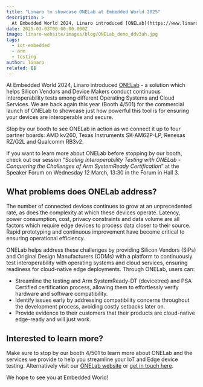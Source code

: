 ```yaml
---
title: "Linaro to showcase ONELab at Embedded World 2025"
description: >
  At Embedded World 2024, Linaro introduced [ONELab](https://www.linaro.org/solutions/onelab) - a solution which helps Silicon Vendors and Device Makers conduct continuous interoperability tests among different Operating Systems and Cloud Services.
date: 2025-03-03T00:00:00.000Z
image: linaro-website/images/blog/ONELab_demo_ddv3ah.jpg
tags:
  - iot-embedded
  - arm
  - testing
author: linaro
related: []
---
```


At Embedded World 2024, Linaro introduced [ONELab](https://www.linaro.org/solutions/onelab) - a solution which helps Silicon Vendors and Device Makers conduct continuous interoperability tests among different Operating Systems and Cloud Services. We are back again this year (Booth 4/501) for the commercial launch of ONELab to showcase just how powerful this tool is for ensuring your devices are interoperable and secure.

Stop by our booth to see ONELab in action as we connect it up to four partner boards: AMD kv260, Texas Instruments SK-AM62P-LP, Renesas RZ/G2L and Qualcomm RB3v2.

If you want to learn more about ONELab before stopping by our booth, check out our session “_Scaling Interoperability Testing with ONELab - Conquering the Challenges of Arm SystemReady Certification_” at the Speaker Forum on Wednesday 12 March, 13:30 in the Forum in Hall 3.

## What problems does ONELab address?

The number of connected devices continues to grow at an unprecedented rate, as does the complexity at which these devices operate. Latency, power consumption, cost, privacy constraints and data volume are all factors which require edge devices to process data closer to their source. Rapid prototyping and continuous improvement have become critical to ensuring operational efficiency.

ONELab helps address these challenges by providing Silicon Vendors (SiPs) and Original Design Manufacturers (ODMs) with a platform to continuously test interoperability with operating systems and cloud services, ensuring readiness for cloud-native edge deployments. Through ONELab, users can:

- Streamline the testing and Arm SystemReady-DT (devicetree) and PSA Certified certification process, allowing them to effortlessly verify hardware and software compatibility.
- Identify issues early by addressing compatibility concerns throughout the development process, avoiding costly setbacks later on.
- Provide evidence to their customers that their products are cloud-native edge-ready and will just work.

## Interested to learn more?

Make sure to stop by our booth 4/501 to learn more about ONELab and the services we provide to help you streamline your IoT and Edge device testing. Alternatively visit our [ONELab website](https://www.linaro.org/solutions/onelab) or [get in touch here](https://www.linaro.org/contact).

We hope to see you at Embedded World!
